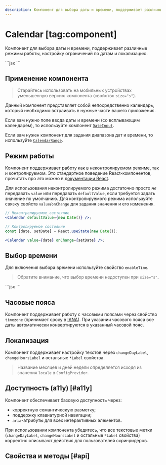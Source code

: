 ```yaml
---
description: Компонент для выбора даты и времени, поддерживает различные режимы работы, настройку ограничений по датам и локализацию.
---
```


<Overview group="dates">

# Calendar [tag:component]

Компонент для выбора даты и времени, поддерживает различные режимы работы, настройку ограничений по датам и локализацию.

</Overview>

<Playground>
  ```jsx
  <Calendar />
  ```
</Playground>

## Применение компонента

> Старайтесь использовать на мобильных устройствах уменьшенную версию компонента (свойство `size="s"`).

Данный компонент представляет собой непосредственно календарь, который необходимо встраивать в нужные части вашего приложения.

Если вам нужно поле ввода даты и времени (со всплывающим календарём), то используйте компонент [`DateInput`](/components/date-input).

Если вам нужен компонент для задания диапазона дат и времени, то используйте [`CalendarRange`](/components/calendar-range).

## Режим работы

Компонент поддерживает работу как в неконтролируемом режиме, так и контролируемом. Это стандартное поведение
React-компонентов, прочитать про это можно в [документации React](https://react.dev/reference/react-dom/components/input#controlling-an-input-with-a-state-variable).

Для использования неконтролируемого режима достаточно просто _не_ передавать `value` или передавать `defaultValue`, если
требуется задать значение по умолчанию.
Для контролируемого режима используйте связку свойств `value`/`onChange` для задания значения и его изменения.

```jsx
// Неконтролируемое состояние
<Calendar defaultValue={new Date()} />;

// Контролируемое состояние
const [date, setDate] = React.useState(new Date());

<Calendar value={date} onChange={setDate} />;
```

## Выбор времени

Для включения выбора времени используйте свойство `enableTime`.

> Обратите внимание, что выбор времени недоступен при `size="s"`.

<Playground>
  ```jsx
  <Calendar defaultValue={new Date()} enableTime />
  ```
</Playground>

## Часовые пояса

Компонент поддерживает работу с часовыми поясами через свойство `timezone`
(принимает сроку в [IANA](https://data.iana.org/time-zones/tzdb-2021a/zone1970.tab)).
При указании часового пояса все даты автоматически конвертируются в указанный часовой пояс.

## Локализация

Компонент поддерживает настройку текстов через `changeDayLabel`, `changeHoursLabel` и остальные `*Label` свойства.

> Название месяцев и дней недели определяется исходя из значения `locale` в `ConfigProvider`.

## Доступность (a11y) [#a11y]

Компонент обеспечивает базовую доступность через:

- корректную семантическую разметку;
- поддержку клавиатурной навигации;
- `aria`-атрибуты для всех интерактивных элементов.

При использовании компонента убедитесь, что все текстовые метки
(`changeDayLabel`, `changeHoursLabel` и остальные `*Label` свойства) корректно описывают действия для пользователей скринридеров.

## Свойства и методы [#api]

<PropsTable name="Calendar" />
